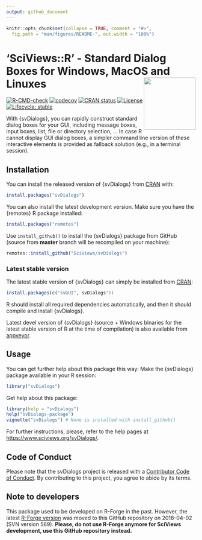 ```yaml
---
output: github_document
---
```


<!-- README.md is generated from README.Rmd. Please edit that file -->

```r
knitr::opts_chunk$set(collapse = TRUE, comment = "#>",
  fig.path = "man/figures/README-", out.width = "100%")
```

# 'SciViews::R' - Standard Dialog Boxes for Windows, MacOS and Linuxes <a href="https://www.sciviews.org/svDialogs"><img src="man/figures/logo.png" align="right" height="138" /></a>

<!-- badges: start -->
[![R-CMD-check](https://github.com/SciViews/svDialogs/actions/workflows/R-CMD-check.yaml/badge.svg)](https://github.com/SciViews/svDialogs/actions/workflows/R-CMD-check.yaml)
[![codecov](https://codecov.io/gh/SciViews/svDialogs/graph/badge.svg?token=0d0w6SgDxq)](https://codecov.io/gh/SciViews/svDialogs)
[![CRAN status](https://www.r-pkg.org/badges/version/svDialogs)](https://cran.r-project.org/package=svDialogs) 
[![License](https://img.shields.io/badge/license-GPL-blue.svg)](https://www.gnu.org/licenses/gpl-2.0.html)
[![Lifecycle: stable](https://img.shields.io/badge/lifecycle-stable-brightgreen.svg)](https://www.tidyverse.org/lifecycle/#stable)
<!-- badges: end -->

With {svDialogs}, you can rapidly construct standard dialog boxes for your GUI, including message boxes, input boxes, list, file or directory selection, ... In case R cannot display GUI dialog boxes, a simpler command line version of these interactive elements is provided as fallback solution (e.g., in a terminal session).

## Installation

You can install the released version of {svDialogs} from [CRAN](https://CRAN.R-project.org) with:

``` r
install.packages("svDialogs")
```

You can also install the latest development version. Make sure you have the {remotes} R package installed:

``` r
install.packages("remotes")
```

Use `install_github()` to install the {svDialogs} package from GitHub (source from **master** branch will be recompiled on your machine):

``` r
remotes::install_github("SciViews/svDialogs")
```

### Latest stable version

The latest stable version of {svDialogs} can simply be installed from [CRAN](http://cran.r-project.org):

``` r
install.packages(c("svGUI", svDialogs"))
```

R should install all required dependencies automatically, and then it should compile and install {svDialogs}.

Latest devel version of {svDialogs} (source + Windows binaries for the latest stable version of R at the time of compilation) is also available from [appveyor](https://ci.appveyor.com/project/phgrosjean/svDialogs/build/artifacts).

## Usage

You can get further help about this package this way: Make the {svDialogs} package available in your R session:

``` r
library("svDialogs")
```

Get help about this package:

``` r
library(help = "svDialogs")
help("svDialogs-package")
vignette("svDialogs") # None is installed with install_github()
```

For further instructions, please, refer to the help pages at <https://www.sciviews.org/svDialogs/>.

## Code of Conduct

Please note that the svDialogs project is released with a [Contributor Code of Conduct](https://contributor-covenant.org/version/2/0/CODE_OF_CONDUCT.html). By contributing to this project, you agree to abide by its terms.

## Note to developers

This package used to be developed on R-Forge in the past. However, the latest [R-Forge version](https://r-forge.r-project.org/projects/sciviews/) was moved to this GitHub repository on 2018-04-02 (SVN version 569). **Please, do not use R-Forge anymore for SciViews development, use this GitHub repository instead.**
